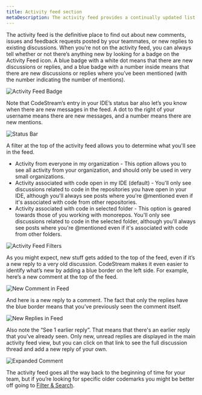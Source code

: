 ```yaml
---
title: Activity feed section
metaDescription: The activity feed provides a continually updated list of new comments, issues, and feedback requests.
---
```


The activity feed is the definitive place to find out about new comments, issues
and feedback requests posted by your teammates, or new replies to existing
discussions. When you’re not on the activity feed, you can always tell whether
or not there’s anything new by looking for a badge on the Activity Feed icon. A
blue badge with a white dot means that there are new discussions or replies, and
a blue badge with a number inside means that there are new discussions or
replies where you’ve been mentioned (with the number indicating the number of
mentions).

![Activity Feed Badge](../assets/images/ActivityFeedWithBadge3.png)

Note that CodeStream’s entry in your IDE’s status bar also let’s you know when
there are new messages in the feed. A dot to the right of your username means
there are new messages, and a number means there are new mentions.

![Status Bar](../assets/images/StatusBarWithMentions2.png)

A filter at the top of the activity feed allows you to determine what you'll see
in the feed.

* Activity from everyone in my organization - This option allows you to see all
  activity from your organization, and should only be used in very small
  organizations.
* Activity associated with code open in my IDE (default) - You'll only see
  discussions related to code in the repositories you have open in your IDE,
  although you'll always see posts where you're @mentioned even if it's
  associated with code from other repositories.
* Activity associated with code in selected folder - This option is geared
  towards those of you working with monorepos. You'll only see discussions
  related to code in the selected folder, although you'll always see posts
  where you're @mentioned even if it's associated with code from other
  folders.

![Activity Feed Filters](../assets/images/ActivityFeedFilters.png)

As you might expect, new stuff gets added to the top of the feed, even if it’s a
new reply to a very old discussion. CodeStream makes it even easier to identify
what’s new by adding a blue border on the left side. For example, here’s a new
comment at the top of the feed.

![New Comment in Feed](../assets/images/ActivityFeed-NewCodemark.png)

And here is a new reply to a comment. The fact that only the replies have the
blue border means that you’ve previously seen the comment itself.

![New Replies in Feed](../assets/images/ActivityFeed-NewOldReplies.png)

Also note the “See 1 earlier reply”. That means that there's an earlier reply
that you’ve already seen. Only new, unread replies are displayed in the main
activity feed view, but you can click on that link to see the full discussion
thread and add a new reply of your own.

![Expanded Comment](../assets/images/CodemarkViewWithReplies1.png)

The activity feed goes all the way back to the beginning of time for your team,
but if you’re looking for specific older codemarks you might be better off going
to [Filter & Search](filter-and-search).

